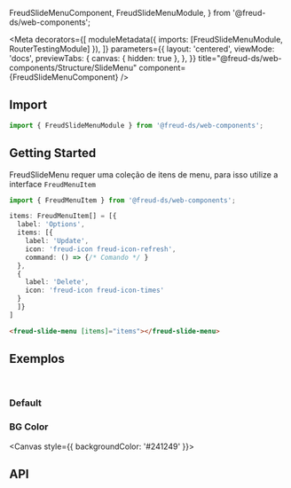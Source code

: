   FreudSlideMenuComponent,
  FreudSlideMenuModule,
} from '@freud-ds/web-components';

<Meta
  decorators={[
    moduleMetadata({ imports: [FreudSlideMenuModule, RouterTestingModule] }),
  ]}
  parameters={{
    layout: 'centered',
    viewMode: 'docs',
    previewTabs: {
      canvas: { hidden: true },
    },
  }}
  title="@freud-ds/web-components/Structure/SlideMenu"
  component={FreudSlideMenuComponent}
/>

<FreudHeaderComponent
  title="SlideMenu"
  description="SlideMenu exibe submenus com animação de slides."
/>

## <a id="importing"></a>Import

```ts
import { FreudSlideMenuModule } from '@freud-ds/web-components';
```

## Getting Started

FreudSlideMenu requer uma coleção de itens de menu, para isso utilize a interface `FreudMenuItem`

```ts
import { FreudMenuItem } from '@freud-ds/web-components';

items: FreudMenuItem[] = [{
  label: 'Options',
  items: [{
    label: 'Update',
    icon: 'freud-icon freud-icon-refresh',
    command: () => {/* Comando */ }
  },
  {
    label: 'Delete',
    icon: 'freud-icon freud-icon-times'
  }
  ]}
]
```

```html
<freud-slide-menu [items]="items"></freud-slide-menu>
```

## <a id="exemplos"></a>Exemplos

<br />

### Default

<Canvas>
  <Story story={Default} />
</Canvas>

### BG Color

<Canvas style={{ backgroundColor: '#241249' }}>
  <Story story={BGColor} />
</Canvas>

## <a id="api"></a>API

<ArgsTable of={FreudSlideMenuComponent} />
